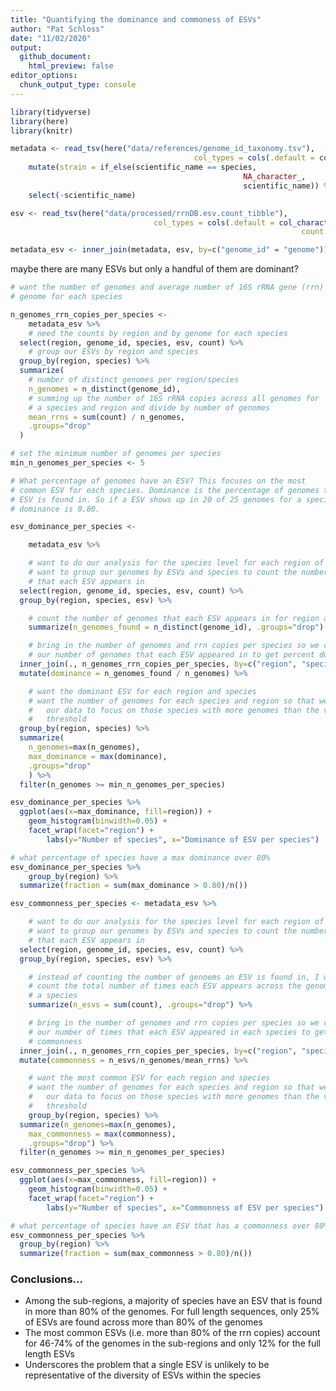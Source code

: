 ```yaml
---
title: "Quantifying the dominance and commoness of ESVs"
author: "Pat Schloss"
date: "11/02/2020"
output:
  github_document:
    html_preview: false
editor_options:
  chunk_output_type: console
---
```


```r
library(tidyverse)
library(here)
library(knitr)

metadata <- read_tsv(here("data/references/genome_id_taxonomy.tsv"),
										 col_types = cols(.default = col_character())) %>%
	mutate(strain = if_else(scientific_name == species,
													NA_character_,
													scientific_name)) %>%
	select(-scientific_name)

esv <- read_tsv(here("data/processed/rrnDB.esv.count_tibble"),
								col_types = cols(.default = col_character(),
																 count = col_integer()))

metadata_esv <- inner_join(metadata, esv, by=c("genome_id" = "genome"))
```

maybe there are many ESVs but only a handful of them are dominant?

```r

# want the number of genomes and average number of 16S rRNA gene (rrn) copies per
# genome for each species

n_genomes_rrn_copies_per_species <-
	metadata_esv %>%
	# need the counts by region and by genome for each species
  select(region, genome_id, species, esv, count) %>%
	# group our ESVs by region and species
  group_by(region, species) %>%
  summarize(
  	# number of distinct genomes per region/species
  	n_genomes = n_distinct(genome_id),
  	# summing up the number of 16S rRNA copies across all genomes for
  	# a species and region and divide by number of genomes
  	mean_rrns = sum(count) / n_genomes,
  	.groups="drop"
  )

# set the minimum number of genomes per species
min_n_genomes_per_species <- 5

# What percentage of genomes have an ESV? This focuses on the most
# common ESV for each species. Dominance is the percentage of genomes that an
# ESV is found in. So if a ESV shows up in 20 of 25 genomes for a species, it
# dominance is 0.80.

esv_dominance_per_species <-

	metadata_esv %>%

	# want to do our analysis for the species level for each region of 16S will
	# want to group our genomes by ESVs and species to count the number of genomes
	# that each ESV appears in
  select(region, genome_id, species, esv, count) %>%
  group_by(region, species, esv) %>%

	# count the number of genomes that each ESV appears in for region and species
	summarize(n_genomes_found = n_distinct(genome_id), .groups="drop") %>%

	# bring in the number of genomes and rrn copies per species so we can scale
	# our number of genomes that each ESV appeared in to get percent dominance
  inner_join(., n_genomes_rrn_copies_per_species, by=c("region", "species")) %>%
  mutate(dominance = n_genomes_found / n_genomes) %>%

	# want the dominant ESV for each region and species
	# want the number of genomes for each species and region so that we can filter
	#   our data to focus on those species with more genomes than the value of
	#   threshold
  group_by(region, species) %>%
  summarize(
  	n_genomes=max(n_genomes),
  	max_dominance = max(dominance),
  	.groups="drop"
  	) %>%
  filter(n_genomes >= min_n_genomes_per_species)

esv_dominance_per_species %>%
  ggplot(aes(x=max_dominance, fill=region)) +
    geom_histogram(binwidth=0.05) +
    facet_wrap(facet="region") +
		labs(y="Number of species", x="Dominance of ESV per species")

# what percentage of species have a max dominance over 80%
esv_dominance_per_species %>%
	group_by(region) %>%
  summarize(fraction = sum(max_dominance > 0.80)/n())
```

```r
esv_commonness_per_species <- metadata_esv %>%

	# want to do our analysis for the species level for each region of 16S will
	# want to group our genomes by ESVs and species to count the number of genomes
	# that each ESV appears in
  select(region, genome_id, species, esv, count) %>%
  group_by(region, species, esv) %>%

	# instead of counting the number of genoems an ESV is found in, I want to
	# count the total number of times each ESV appears across the genomes within
	# a species
	summarize(n_esvs = sum(count), .groups="drop") %>%

	# bring in the number of genomes and rrn copies per species so we can scale
	# our number of times that each ESV appeared in each species to get percent
	# commonness
  inner_join(., n_genomes_rrn_copies_per_species, by=c("region", "species")) %>%
  mutate(commonness = n_esvs/n_genomes/mean_rrns) %>%

	# want the most common ESV for each region and species
	# want the number of genomes for each species and region so that we can filter
	#   our data to focus on those species with more genomes than the value of
	#   threshold
	group_by(region, species) %>%
  summarize(n_genomes=max(n_genomes),
    max_commonness = max(commonness),
    .groups="drop") %>%
  filter(n_genomes >= min_n_genomes_per_species)

esv_commonness_per_species %>%
  ggplot(aes(x=max_commonness, fill=region)) +
    geom_histogram(binwidth=0.05) +
    facet_wrap(facet="region") +
		labs(y="Number of species", x="Commonness of ESV per species")

# what percentage of species have an ESV that has a commonness over 80%
esv_commonness_per_species %>%
  group_by(region) %>%
  summarize(fraction = sum(max_commonness > 0.80)/n())
```

### Conclusions...
* Among the sub-regions, a majority of species have an ESV that is found in
  more than 80% of the genomes. For full length sequences, only 25% of ESVs
  are found across more than 80% of the genomes
* The most common ESVs (i.e. more than 80% of the rrn copies) account for
  46-74% of the genomes in the sub-regions and only 12% for the full length
  ESVs
* Underscores the problem that a single ESV is unlikely to be representative
  of the diversity of ESVs within the species
